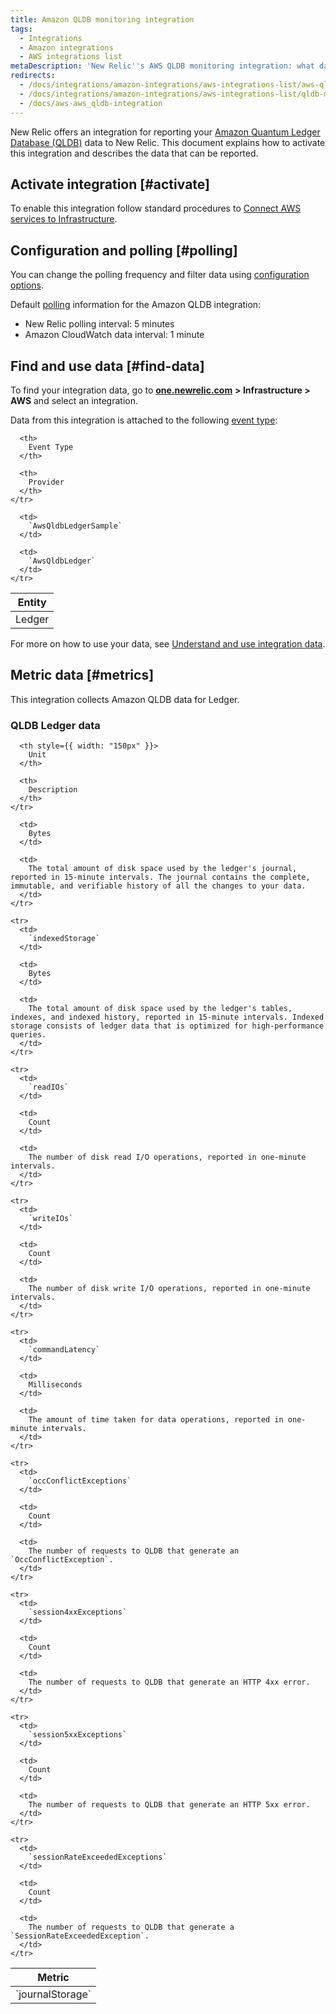 ```yaml
---
title: Amazon QLDB monitoring integration
tags:
  - Integrations
  - Amazon integrations
  - AWS integrations list
metaDescription: 'New Relic''s AWS QLDB monitoring integration: what data it reports, and how to enable it.'
redirects:
  - /docs/integrations/amazon-integrations/aws-integrations-list/aws-qldb-monitoring-integration
  - /docs/integrations/amazon-integrations/aws-integrations-list/qldb-monitoring-integration
  - /docs/aws-aws_qldb-integration
---
```


New Relic offers an integration for reporting your [Amazon Quantum Ledger Database (QLDB)](https://aws.amazon.com/qldb/) data to New Relic. This document explains how to activate this integration and describes the data that can be reported.

## Activate integration [#activate]

To enable this integration follow standard procedures to [Connect AWS services to Infrastructure](/docs/infrastructure/infrastructure-integrations/getting-started/connect-aws-integrations-infrastructure).

## Configuration and polling [#polling]

You can change the polling frequency and filter data using [configuration options](/docs/integrations/new-relic-integrations/getting-started/configure-polling-frequency-data-collection-cloud-integrations).

Default [polling](/docs/infrastructure/amazon-integrations/aws-integrations-list/aws-polling-intervals-infrastructure-integrations) information for the Amazon QLDB integration:

* New Relic polling interval: 5 minutes
* Amazon CloudWatch data interval: 1 minute

## Find and use data [#find-data]

To find your integration data, go to [**one.newrelic.com**](http://one.newrelic.com) **> Infrastructure > AWS** and select an integration.

Data from this integration is attached to the following [event type](/docs/insights/use-insights-ui/getting-started/introduction-new-relic-insights#event-type):

<table>
  <thead>
    <tr>
      <th>
        Entity
      </th>

      <th>
        Event Type
      </th>

      <th>
        Provider
      </th>
    </tr>
  </thead>

  <tbody>
    <tr>
      <td>
        Ledger
      </td>

      <td>
        `AwsQldbLedgerSample`
      </td>

      <td>
        `AwsQldbLedger`
      </td>
    </tr>
  </tbody>
</table>

For more on how to use your data, see [Understand and use integration data](/docs/infrastructure/integrations/find-use-infrastructure-integration-data).

## Metric data [#metrics]

This integration collects Amazon QLDB data for Ledger.

### QLDB Ledger data

<table>
  <thead>
    <tr>
      <th style={{ width: "275px" }}>
        Metric
      </th>

      <th style={{ width: "150px" }}>
        Unit
      </th>

      <th>
        Description
      </th>
    </tr>
  </thead>

  <tbody>
    <tr>
      <td>
        `journalStorage`
      </td>

      <td>
        Bytes
      </td>

      <td>
        The total amount of disk space used by the ledger's journal, reported in 15-minute intervals. The journal contains the complete, immutable, and verifiable history of all the changes to your data.
      </td>
    </tr>

    <tr>
      <td>
        `indexedStorage`
      </td>

      <td>
        Bytes
      </td>

      <td>
        The total amount of disk space used by the ledger's tables, indexes, and indexed history, reported in 15-minute intervals. Indexed storage consists of ledger data that is optimized for high-performance queries.
      </td>
    </tr>

    <tr>
      <td>
        `readIOs`
      </td>

      <td>
        Count
      </td>

      <td>
        The number of disk read I/O operations, reported in one-minute intervals.
      </td>
    </tr>

    <tr>
      <td>
        `writeIOs`
      </td>

      <td>
        Count
      </td>

      <td>
        The number of disk write I/O operations, reported in one-minute intervals.
      </td>
    </tr>

    <tr>
      <td>
        `commandLatency`
      </td>

      <td>
        Milliseconds
      </td>

      <td>
        The amount of time taken for data operations, reported in one-minute intervals.
      </td>
    </tr>

    <tr>
      <td>
        `occConflictExceptions`
      </td>

      <td>
        Count
      </td>

      <td>
        The number of requests to QLDB that generate an `OccConflictException`.
      </td>
    </tr>

    <tr>
      <td>
        `session4xxExceptions`
      </td>

      <td>
        Count
      </td>

      <td>
        The number of requests to QLDB that generate an HTTP 4xx error.
      </td>
    </tr>

    <tr>
      <td>
        `session5xxExceptions`
      </td>

      <td>
        Count
      </td>

      <td>
        The number of requests to QLDB that generate an HTTP 5xx error.
      </td>
    </tr>

    <tr>
      <td>
        `sessionRateExceededExceptions`
      </td>

      <td>
        Count
      </td>

      <td>
        The number of requests to QLDB that generate a `SessionRateExceededException`.
      </td>
    </tr>
  </tbody>
</table>
